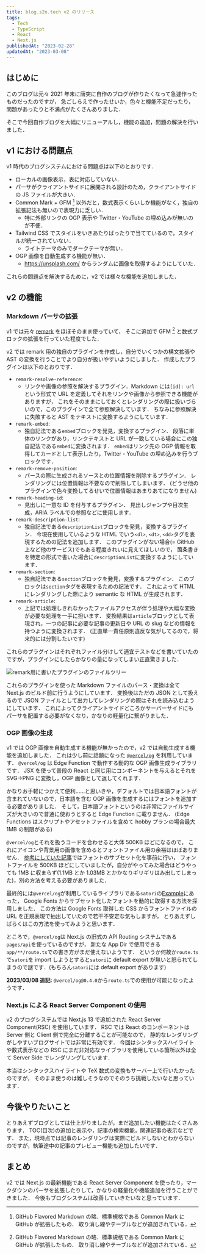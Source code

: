 ```yaml
---
title: blog.s2n.tech v2 のリリース
tags:
  - Tech
  - TypeScript
  - React
  - Next.js
publishedAt: "2023-02-28"
updatedAt: "2023-03-08"
---
```


## はじめに

このブログは元々 2021 年末に唐突に自作のブログが作りたくなって急遽作ったものだったのですが，
急ごしらえで作ったせいか，色々と機能不足だったり，問題があったりと不満点がたくさんありました．

そこで今回自作ブログを大幅にリニューアルし，機能の追加，問題の解決を行いました．

## v1 における問題点

v1 時代のブログシステムにおける問題点は以下のとおりです．

- ローカルの画像表示，表に対応していない．
- パーサがクライアントサイドに展開される設計のため，クライアントサイドの JS ファイルが大きい．
- Common Mark + GFM [^gfm] 以外だと，数式表示くらいしか機能がなく，独自の拡張記法も無いので表現力に乏しい．
  - 特に外部リンクの OGP 表示や Twitter・YouTube の埋め込みが無いのが不便．
- Tailwind CSS でスタイルをいきあたりばったりで当てているので，スタイルが統一されていない．
  - ライトテーマのみでダークテーマが無い．
- OGP 画像を自動生成する機能が無い．
  - https://unsplash.com/ からランダムに画像を取得するようにしていた．

これらの問題点を解決するために，v2 では様々な機能を追加しました．

## v2 の機能

### Markdown パーサの拡張

v1 では元々 [remark](https://github.com/remarkjs/remark) をほぼそのまま使っていて，
そこに追加で GFM [^gfm] と数式ブロックの拡張を行っていた程度でした．

v2 では remark 用の独自のプラグインを作成し，自分でいくつかの構文拡張や AST の変換を行うことでより自分が扱いやすいようにしました．
作成したプラグインは以下のとおりです．

- `remark-resolve-reference`:
  - リンクや画像の参照を解決するプラグイン．Markdown には`[id]: url`という形式で
    URL を定義してそれをリンクや画像から参照できる機能がありますが，
    これをそのままにしておくとレンダリングの際に扱いづらいので，このプラグインで全て参照解決しています．
    ちなみに参照解決に失敗すると AST をテキストに変換するようにしています．
- `remark-embed`:
  - 独自記法である`embed`ブロックを発見，変換するプラグイン．
    段落に単体のリンクがあり，リンクテキストと URL が一致している場合にこの独自記法である`embed`に変換されます．
    `embed`はリンク先の OGP 情報を取得してカードとして表示したり，Twitter・YouTube の埋め込みを行うブロックです．
- `remark-remove-position`:
  - パースの際に生成されるソースとの位置情報を削除するプラグイン．
    レンダリングには位置情報は不要なので削除してしまいます．
    (どうせ他のプラグインで色々変換してるせいで位置情報はあまりあてになりません)
- `remark-heading-id`:
  - 見出しに一意な ID を付与するプラグイン．
    見出しジャンプや目次生成，ARIA ラベルでの参照などに使用します．
- `remark-description-list`:
  - 独自記法である`descriptionList`ブロックを発見，変換するプラグイン．
    今現在使用しているような HTML でいう`<dl>`, `<dt>`, `<dd>`タグを表現するための記法を追加します．
    このプラグインがない場合(= GitHub 上など他のサービス)でもある程度きれいに見えてほしいので，
    箇条書きを特定の形式で書いた場合に`descriptionList`に変換するようにしています．
- `remark-section`:
  - 独自記法である`section`ブロックを発見，変換するプラグイン．
    このブロックは`section`タグを表現するための記法です．
    これによって HTML にレンダリングした際により semantic な HTML が生成されます．
- `remark-article`:
  - 上記では処理しきれなかったファイルアクセスが伴う処理や大幅な変換が必要な処理を一手に担います．
    変換結果は`article`ブロックとして表現され，一つの記事に必要な記事の更新日や URL の slug などの情報を持つように変換されます．
    (正直単一責任原則違反な気がしてるので，将来的には分割したいです)

これらのプラグインはそれぞれファイル分けして適宜テストなどを書いていたのですが，プラグインにしたらかなりの量になってしまい正直驚きました．

![remark用に書いたプラグインのファイルツリー](./remark-plugins.png)

これらのプラグインを使った Markdown ファイルのパース・変換は全て Next.js のビルド前に行うようにしています．
変換後はただの JSON として扱えるので JSON ファイルとして出力してレンダリングの際はそれを読み込むようにしています．
これによってクライアントサイドどころかサーバーサイドにもパーサを配置する必要がなくなり，かなりの軽量化に繋がりました．

### OGP 画像の生成

v1 では OGP 画像を自動生成する機能が無かったので，v2 では自動生成する機能を追加しました．
これは少し前に話題になった [`@vercel/og`](https://vercel.com/docs/concepts/functions/edge-functions/og-image-generation) を利用しています．
`@vercel/og` は Edge Function で動作する動的な OGP 画像生成ライブラリです．
JSX を使って普段の React と同じ用にコンポーネントを与えるとそれを SVG→PNG に変換し，OGP 画像として返してくれます．

かなりお手軽につかえて便利……と思いきや，デフォルトでは日本語フォントが含まれていないので，日本語を含む OGP 画像を生成するにはフォントを追加する必要がありました．
そして，日本語フォントというのは非常にファイルサイズが大きいので普通に使おうとすると Edge Function に載りません．
(Edge Functions はスクリプトやアセットファイルを含めて hobby プランの場合最大 1MB の制限がある)

`@vercel/og`とそれを扱うコードを合わせると大体 500KB ほどになるので，
これにアイコンや背景用の画像を含めるとフォントファイル用の余裕はほぼありません．
[参考にしていた記事](https://zenn.dev/hiromu617/articles/c03fef6f4d6c6e)ではフォントのサブセット化を事前に行い，
フォントファイルを 500KB ほどにしていましたが，自分がやってみた場合はどうやっても 1MB に収まらず(1.1MB とか 1.03MB とかかなりギリギリはみ出してしまった)，別の方法を考える必要がありました．

最終的には`@vercel/og`が利用しているライブラリである`satori`の[Example](https://github.com/vercel/satori/blob/83d658542719c5cf0ea2354e782489f9e1e60a84/playground/pages/api/font.ts)にあった，
Google Fonts からサブセット化したフォントを動的に取得する方法を採用しました．
この方法は Google Fonts 取得した CSS からフォントファイルの URL を正規表現で抽出していたので若干不安定な気もしますが，
とりあえずしばらくはこの方法を使ってみようと思います．

ところで，`@vercel/og`は Next.js の旧式の API Routing システムである`pages/api`を使っているのですが，
新たな App Dir で使用できる`app/**/route.ts`での書き方がまだ使えないようです．
というか何故か`route.ts`で`satori`を import しようとすると`satori`に default export が無いと怒られてしまうので謎です．(もちろん`satori`には default export があります)

**2023/03/08 追記:** `@vercel/og@0.4.0`から`route.ts`での使用が可能になったようです．

### Next.js による React Server Component の使用

v2 のブログシステムでは Next.js 13 で追加された React Server Component(RSC) を使用しています．
RSC では React のコンポーネントは Server 側と Client 側で完全に分離することが可能なので，
静的なレンダリングがしやすいブログサイトでは非常に有効です．
今回はシンタックスハイライトや数式表示などの RSC にまだ非対応なライブラリを使用している箇所以外は全て Server Side でレンダリングしています．

本当はシンタックスハイライトや TeX 数式の変換もサーバー上で行いたかったのですが，
そのまま使うのは難しそうなのでそのうち挑戦したいなと思っています．

## 今後やりたいこと

とりあえずブログとしては仕上がりましたが，まだ追加したい機能はたくさんあります．
TOC(目次)の追加と表示や，記事の検索機能，関連記事の表示などです．
また，現時点では記事のレンダリングは実際にビルドしないとわからないのですが，執筆途中の記事のプレビュー機能も追加したいです．

## まとめ

v2 では Next.js の最新機能である React Server Component を使ったり，マークダウンのパーサを拡張したりして，かなりの軽量化や機能追加を行うことができました．
今後もブログシステムは改善していきたいなと思っています．

[^gfm]:
    GitHub Flavored Markdown の略．標準規格である Common Mark に GitHub が拡張したもの．
    取り消し線やテーブルなどが追加されている．

